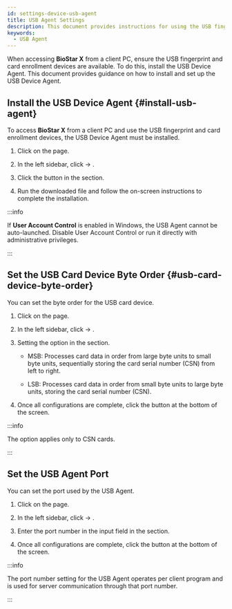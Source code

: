 ```yaml
---
id: settings-device-usb-agent
title: USB Agent Settings
description: This document provides instructions for using the USB fingerprint enrollment device and card enrollment device when accessing BioStar X on the client PC.
keywords:
  - USB Agent
---
```


When accessing **BioStar X** from a client PC, ensure the USB fingerprint and card enrollment devices are available. To do this, install the USB Device Agent. This document provides guidance on how to install and set up the USB Device Agent.

## Install the USB Device Agent {#install-usb-agent}

To access **BioStar X** from a client PC and use the USB fingerprint and card enrollment devices, the USB Device Agent must be installed.

1. Click <Cmd sid='shell.header.setting' /> on the <Cmd sid='shell.header.launcher' /> page.

2. In the left sidebar, click <Cmd sid='setting.menu.device.root' /> → <Cmd sid='setting.menu.device.usbAgent' />.

3. Click the <Cmd sid='button.download' product='2' /> button in the <Cmd sid='settings.usgAgent.lable' product='2' /> section.

4. Run the downloaded file and follow the on-screen instructions to complete the installation.

:::info

If **User Account Control** is enabled in Windows, the USB Agent cannot be auto-launched. Disable User Account Control or run it directly with administrative privileges.

:::

## Set the USB Card Device Byte Order {#usb-card-device-byte-order}

You can set the byte order for the USB card device.

1. Click <Cmd sid='shell.header.setting' /> on the <Cmd sid='shell.header.launcher' /> page.

2. In the left sidebar, click <Cmd sid='setting.menu.device.root' /> → <Cmd sid='setting.menu.device.usbAgent' />.

3. Setting the <Cmd sid='settings.usbAgent.byteOrder.title' product='2' /> option in the <Cmd sid='settings.usbAgent.byteOrder' product='2' /> section.

   * <Cmd>MSB</Cmd>: Processes card data in order from large byte units to small byte units, sequentially storing the card serial number (CSN) from left to right.

   * <Cmd>LSB</Cmd>: Processes card data in order from small byte units to large byte units, storing the card serial number (CSN).

4. Once all configurations are complete, click the <Cmd sid='button.apply' product='2' /> button at the bottom of the screen.

:::info

The <Cmd sid='settings.usbAgent.byteOrder' product='2' /> option applies only to CSN cards.

:::

## Set the USB Agent Port

You can set the port used by the USB Agent.

1. Click <Cmd sid='shell.header.setting' /> on the <Cmd sid='shell.header.launcher' /> page.

2. In the left sidebar, click <Cmd sid='setting.menu.device.root' /> → <Cmd sid='setting.menu.device.usbAgent' />.

3. Enter the port number in the <Cmd sid='settings.usbAgent.port' product='2' /> input field in the <Cmd sid='settings.usbAgent.port.title' product='2' /> section.

4. Once all configurations are complete, click the <Cmd sid='button.apply' product='2' /> button at the bottom of the screen.

:::info

The port number setting for the USB Agent operates per client program and is used for server communication through that port number.

:::
